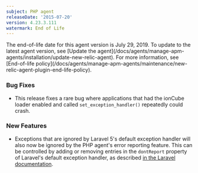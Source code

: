 ```yaml
---
subject: PHP agent
releaseDate: '2015-07-20'
version: 4.23.3.111
watermark: End of Life
---
```


<Callout variant="important">
  The end-of-life date for this agent version is July 29, 2019. To update to the latest agent version, see [Update the agent](/docs/agents/manage-apm-agents/installation/update-new-relic-agent). For more information, see [End-of-life policy](/docs/agents/manage-apm-agents/maintenance/new-relic-agent-plugin-end-life-policy).
</Callout>

### Bug Fixes

* This release fixes a rare bug where applications that had the ionCube loader enabled and called `set_exception_handler()` repeatedly could crash.

### New Features

* Exceptions that are ignored by Laravel 5's default exception handler will also now be ignored by the PHP agent's error reporting feature. This can be controlled by adding or removing entries in the `dontReport` property of Laravel's default exception handler, as described [in the Laravel documentation](http://laravel.com/docs/5.1/errors#report-method).

